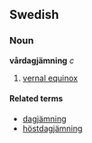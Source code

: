 ==Swedish==
===Noun===
'''vårdagjämning''' ''c''

# [[vernal equinox]]

====Related terms====
*[[dagjämning]]
*[[höstdagjämning]]